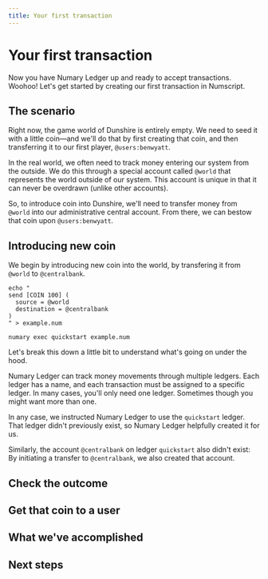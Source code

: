 ```yaml
---
title: Your first transaction
---
```


# Your first transaction

Now you have Numary Ledger up and ready to accept transactions. Woohoo! Let's get started by creating our first transaction in Numscript.

## The scenario

Right now, the game world of Dunshire is entirely empty. We need to seed it with a little coin—and we'll do that by first creating that coin, and then transferring it to our first player, `@users:benwyatt`.

In the real world, we often need to track money entering our system from the outside. We do this through a special account called `@world` that represents the world outside of our system. This account is unique in that it can never be overdrawn (unlike other accounts).

So, to introduce coin into Dunshire, we'll need to transfer money from `@world` into our administrative central account. From there, we can bestow that coin upon `@users:benwyatt`.

## Introducing new coin

We begin by introducing new coin into the world, by transfering it from `@world` to `@centralbank`.

```shell
echo "
send [COIN 100] (
  source = @world
  destination = @centralbank
)
" > example.num

numary exec quickstart example.num
```

Let's break this down a little bit to understand what's going on under the hood.

Numary Ledger can track money movements through multiple ledgers. Each ledger has a name, and each transaction must be assigned to a specific ledger. In many cases, you'll only need one ledger. Sometimes though you might want more than one.

In any case, we instructed Numary Ledger to use the `quickstart` ledger. That ledger didn't previously exist, so Numary Ledger helpfully created it for us.

Similarly, the account `@centralbank` on ledger `quickstart` also didn't exist: By initiating a transfer to `@centralbank`, we also created that account.

## Check the outcome

## Get that coin to a user

## What we've accomplished

## Next steps